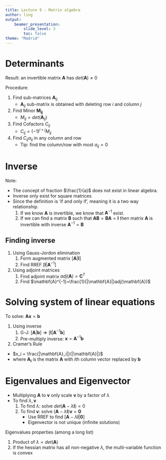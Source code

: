 ```yaml
---
title: Lecture 9 - Matrix algebra
author: ling
output:
    beamer_presentation:
        slide_level: 3
        toc: false
theme: "Madrid"
---
```


# Determinants

Result: an invertible matrix $\mathbf{A}$ has
$det(\mathbf{A})\neq 0$

\begin{block}{Laplace Expansion}
\begin{align*}
    det(\mathbf{A}) &= \sum_{j=1}^n (-1)^{i+j} a_{i, j} M_{i, j}
\end{align*}
\end{block}

Procedure:

1. Find sub-matrices $\mathbf{A}_{ij}$
   - $\mathbf{A}_{ij}$ sub-matrix is obtained with deleting
     row $i$ and column $j$
2. Find Minor $\mathbf{M_{ij}}$
   - $M_{ij}=det(\mathbf{A}_{ij})$
3. Find Cofactors $C_{ij}$
   - $C_{ij} = (-1)^{i+j}M_{ij}$
4. Find $C_{ij}a_{ij}$ in any column and row
   - Tip: find the column/row with most $a_{ij}=0$

# Inverse

\begin{block}{Inverse}
Square matrix $\mathbf{A}$ has an inverse $\mathbf{A}^{-1}$
if and only if $\mathbf{AA}^{-1}=\mathbf{A}^{-1}\mathbf{A}=\mathbf{I}$
\end{block}

Note: 

- The concept of fraction $\frac{1}{a}$ does not exist
in linear algebra.
- Inverse only exist for square matrices
- Since the definition is 'if and only if', meaning it is a
  two way relationship.
  1. If we know $\mathbf{A}$ is invertible, we know that
    $\mathbf{A}^{-1}$ exist.
  2. If we can find a matrix $\mathbf{B}$ such
  that $\mathbf{AB}=\mathbf{BA}=\mathbf{I}$ then matrix
  $\mathbf{A}$ is invertible with inverse
  $\mathbf{A}^{-1}=\mathbf{B}$

## Finding inverse

1. Using Gauss-Jordon elimination
   1. Form augmented matrix $[\mathbf{A}|\mathbf{I}]$
   2. Find RREF $[\mathbf{I}|\mathbf{A}^{-1}]$
2. Using adjoint matrices
   1. Find adjoint matrix $adj(\mathbf{A})=\mathbf{C}^T$
   2. Find $\mathbf{A}^{-1}=\frac{1}{|\mathbf{A}|}adj(\mathbf{A})$

# Solving system of linear equations

To solve: $\mathbf{Ax}=\mathbf{b}$

1. Using inverse
   1. G-J: $[\mathbf{A}|\mathbf{b}] \Rightarrow [\mathbf{I}|\mathbf{A}^{-1}\mathbf{b}]$
   2. Pre-multiply inverse: $\mathbf{x} = \mathbf{A}^{-1}\mathbf{b}$
2. Cramer's Rule
  - $x_i = \frac{|\mathbf{A}_i|}{|\mathbf{A}|}$
  - where $\mathbf{A_i}$ is the matrix $\mathbf{A}$ with
    $i$th column vector replaced by $\mathbf{b}$

# Eigenvalues and Eigenvector

\begin{block}{Eigenvalues and Eigenvector}
$\lambda$ is called eigenvalues of $\mathbf{A}$ when the
following relationship holds for $\mathbf{v}\neq \mathbf{0}$
\begin{align*}
    \mathbf{Av} = \lambda\mathbf{v}
\end{align*}
\end{block}

- Multiplying $\mathbf{A}$ to $\mathbf{v}$ only scale
  $\mathbf{v}$ by a factor of $\lambda$
- To find $\lambda, \mathbf{v}$
  1. To find $\lambda$: solve $det(\mathbf{A}-\lambda\mathbf{I})=0$
  2. To find $\mathbf{v}$: solve $(\mathbf{A}-\lambda\mathbf{I})\mathbf{v}=\mathbf{0}$
     - Use RREF to find $[\mathbf{A}-\lambda\mathbf{I}|\mathbf{0}]$
     - Eigenvector is not unique (infinite solutions)

Eigenvalues properties (among a long list)

1. Product of $\lambda = det(\mathbf{A})$
2. If the hessian matrix has all non-negative $\lambda$, the
   multi-variable function is convex
